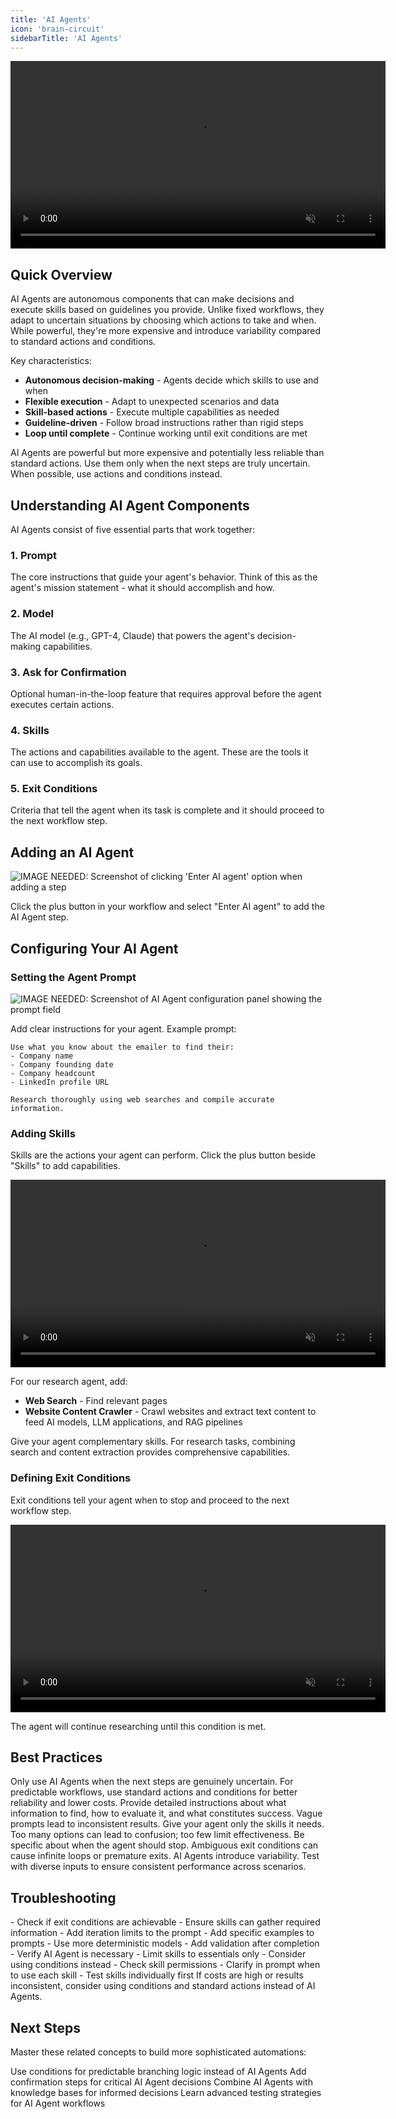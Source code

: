 ```yaml
---
title: 'AI Agents'
icon: 'brain-circuit'
sidebarTitle: 'AI Agents'
---
```


<div style={{ display: 'flex', justifyContent: 'center', margin: '2rem 0' }}>
  <div className="video-card">
    <video
      src="https://lindy-docs-content.nyc3.digitaloceanspaces.com/AI%20Agents.mp4"
      width="600"
      autoPlay
      muted
      loop
      playsInline
      style={{ display: 'block', width: '100%', borderRadius: '16px' }}
    />
  </div>
</div>

## Quick Overview

AI Agents are autonomous components that can make decisions and execute skills based on guidelines you provide. Unlike fixed workflows, they adapt to uncertain situations by choosing which actions to take and when. While powerful, they're more expensive and introduce variability compared to standard actions and conditions.

Key characteristics:
- **Autonomous decision-making** - Agents decide which skills to use and when
- **Flexible execution** - Adapt to unexpected scenarios and data
- **Skill-based actions** - Execute multiple capabilities as needed
- **Guideline-driven** - Follow broad instructions rather than rigid steps
- **Loop until complete** - Continue working until exit conditions are met

<Warning>
AI Agents are powerful but more expensive and potentially less reliable than standard actions. Use them only when the next steps are truly uncertain. When possible, use actions and conditions instead.
</Warning>


## Understanding AI Agent Components

AI Agents consist of five essential parts that work together:

### 1. Prompt
The core instructions that guide your agent's behavior. Think of this as the agent's mission statement - what it should accomplish and how.

### 2. Model
The AI model (e.g., GPT-4, Claude) that powers the agent's decision-making capabilities.

### 3. Ask for Confirmation
Optional human-in-the-loop feature that requires approval before the agent executes certain actions.

### 4. Skills
The actions and capabilities available to the agent. These are the tools it can use to accomplish its goals.

### 5. Exit Conditions
Criteria that tell the agent when its task is complete and it should proceed to the next workflow step.


## Adding an AI Agent

<Frame>
  <img src="/lindy-brand-assets/enter_ai_agent.png" alt="IMAGE NEEDED: Screenshot of clicking 'Enter AI agent' option when adding a step" />
</Frame>

Click the plus button in your workflow and select "Enter AI agent" to add the AI Agent step.


## Configuring Your AI Agent

### Setting the Agent Prompt

<Frame>
  <img src="/lindy-brand-assets/ai-agent-prompt-field.png" alt="IMAGE NEEDED: Screenshot of AI Agent configuration panel showing the prompt field" />
</Frame>

Add clear instructions for your agent. Example prompt:

```
Use what you know about the emailer to find their:
- Company name
- Company founding date
- Company headcount
- LinkedIn profile URL

Research thoroughly using web searches and compile accurate information.
```

### Adding Skills

Skills are the actions your agent can perform. Click the plus button beside "Skills" to add capabilities.

<div style={{ display: 'flex', justifyContent: 'center', margin: '2rem 0' }}>
  <div className="video-card">
    <video
      src="/lindy-brand-assets/agent_skills_add.mp4"
      width="600"
      autoPlay
      muted
      loop
      playsInline
      style={{ display: 'block', width: '100%', borderRadius: '16px' }}
    />
  </div>
</div>

For our research agent, add:
- **Web Search** - Find relevant pages
- **Website Content Crawler** - Crawl websites and extract text content to feed AI models, LLM applications, and RAG pipelines

<Tip>
Give your agent complementary skills. For research tasks, combining search and content extraction provides comprehensive capabilities.
</Tip>

### Defining Exit Conditions

Exit conditions tell your agent when to stop and proceed to the next workflow step.

<div style={{ display: 'flex', justifyContent: 'center', margin: '2rem 0' }}>
  <div className="video-card">
    <video
      src="/lindy-brand-assets/ai_agent_exit_condition.mp4"
      width="600"
      autoPlay
      muted
      loop
      playsInline
      style={{ display: 'block', width: '100%', borderRadius: '16px' }}
    />
  </div>
</div>

The agent will continue researching until this condition is met.



## Best Practices

<AccordionGroup>
  <Accordion title="Use AI Agents Sparingly">
    Only use AI Agents when the next steps are genuinely uncertain. For predictable workflows, use standard actions and conditions for better reliability and lower costs.
  </Accordion>
  
  <Accordion title="Write Clear, Specific Prompts">
    Provide detailed instructions about what information to find, how to evaluate it, and what constitutes success. Vague prompts lead to inconsistent results.
  </Accordion>
  
  <Accordion title="Choose Appropriate Skills">
    Give your agent only the skills it needs. Too many options can lead to confusion; too few limit effectiveness.
  </Accordion>
  
  <Accordion title="Define Clear Exit Conditions">
    Be specific about when the agent should stop. Ambiguous exit conditions can cause infinite loops or premature exits.
  </Accordion>

  <Accordion title="Test Thoroughly">
    AI Agents introduce variability. Test with diverse inputs to ensure consistent performance across scenarios.
  </Accordion>
</AccordionGroup>


## Troubleshooting

<AccordionGroup>
  <Accordion title="Agent Stuck in Loop">
    - Check if exit conditions are achievable
    - Ensure skills can gather required information
    - Add iteration limits to the prompt
  </Accordion>
  
  <Accordion title="Inconsistent Results">
    - Add specific examples to prompts
    - Use more deterministic models
    - Add validation after completion
  </Accordion>
  
  <Accordion title="High Costs">
    - Verify AI Agent is necessary
    - Limit skills to essentials only
    - Consider using conditions instead
  </Accordion>
  
  <Accordion title="Skills Not Being Used">
    - Check skill permissions
    - Clarify in prompt when to use each skill
    - Test skills individually first
  </Accordion>
</AccordionGroup>

<Warning>
If costs are high or results inconsistent, consider using conditions and standard actions instead of AI Agents.
</Warning>


## Next Steps

Master these related concepts to build more sophisticated automations:

<CardGroup cols={2}>
  <Card title="Conditions" href="/fundamentals/lindy-101/conditions" icon="network-wired">
    Use conditions for predictable branching logic instead of AI Agents
  </Card>
  <Card title="Human in the Loop" href="/testing/human-in-the-loop" icon="user-check">
    Add confirmation steps for critical AI Agent decisions
  </Card>
  <Card title="Knowledge Base" href="/fundamentals/lindy-101/knowledge-base" icon="database">
    Combine AI Agents with knowledge bases for informed decisions
  </Card>
  <Card title="Testing Workflows" href="/testing/test-panel" icon="vial">
    Learn advanced testing strategies for AI Agent workflows
  </Card>
</CardGroup>